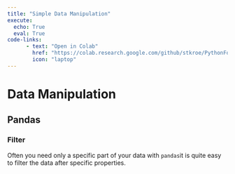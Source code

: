 ```yaml
---
title: "Simple Data Manipulation"
execute: 
  echo: True
  eval: True
code-links:
      - text: "Open in Colab"
        href: "https://colab.research.google.com/github/stkroe/PythonForChemists/blob/main/course/notebooks/SimpleDataInspection.ipynb"
        icon: "laptop"
--- 
```


# Data Manipulation

## Pandas

### Filter

Often you need only a specific part of your data with `pandas`it is quite easy to filter the data after specific properties.

